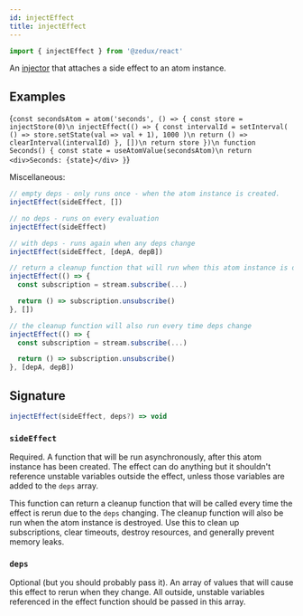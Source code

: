 ```yaml
---
id: injectEffect
title: injectEffect
---
```



```ts
import { injectEffect } from '@zedux/react'
```

An [injector](../glossary#injector) that attaches a side effect to an atom instance.

## Examples

<LiveEditor resultVar="Seconds">{`
const secondsAtom = atom('seconds', () => {
  const store = injectStore(0)\n
  injectEffect(() => {
    const intervalId = setInterval(
      () => store.setState(val => val + 1),
      1000
    )\n
    return () => clearInterval(intervalId)
  }, [])\n
  return store
})\n
function Seconds() {
  const state = useAtomValue(secondsAtom)\n
  return <div>Seconds: {state}</div>
}
`}</LiveEditor>

Miscellaneous:

```ts
// empty deps - only runs once - when the atom instance is created.
injectEffect(sideEffect, [])

// no deps - runs on every evaluation
injectEffect(sideEffect)

// with deps - runs again when any deps change
injectEffect(sideEffect, [depA, depB])

// return a cleanup function that will run when this atom instance is destroyed
injectEffect(() => {
  const subscription = stream.subscribe(...)

  return () => subscription.unsubscribe()
}, [])

// the cleanup function will also run every time deps change
injectEffect(() => {
  const subscription = stream.subscribe(...)

  return () => subscription.unsubscribe()
}, [depA, depB])
```

## Signature

```ts
injectEffect(sideEffect, deps?) => void
```

### `sideEffect`

Required. A function that will be run asynchronously, after this atom instance has been created. The effect can do anything but it shouldn't reference unstable variables outside the effect, unless those variables are added to the `deps` array.

This function can return a cleanup function that will be called every time the effect is rerun due to the `deps` changing. The cleanup function will also be run when the atom instance is destroyed. Use this to clean up subscriptions, clear timeouts, destroy resources, and generally prevent memory leaks.

### `deps`

Optional (but you should probably pass it). An array of values that will cause this effect to rerun when they change. All outside, unstable variables referenced in the effect function should be passed in this array.
